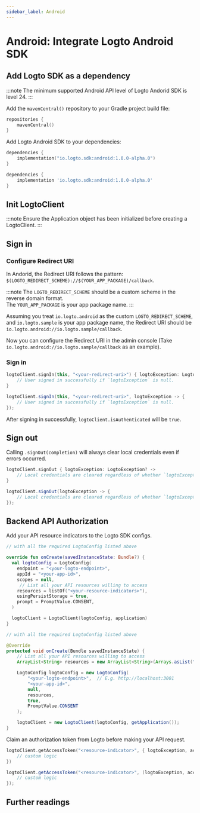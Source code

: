 ```yaml
---
sidebar_label: Android
---
```




# Android: Integrate Logto Android SDK

<AppNote type="Native App" />

## Add Logto SDK as a dependency

:::note
The minimum supported Android API level of Logto Andorid SDK is level 24.
:::

Add the `mavenCentral()` repository to your Gradle project build file:

```kotlin
repositories {
    mavenCentral()
}
```

Add Logto Android SDK to your dependencies:

<Tabs>

<TabItem value="kotlin" label="Kotlin">

```kotlin
dependencies {
    implementation("io.logto.sdk:android:1.0.0-alpha.0")
}
```

</TabItem>

<TabItem value="groovy" label="Groovy">

```groovy
dependencies {
    implementation 'io.logto.sdk:android:1.0.0-alpha.0'
}
```

</TabItem>

</Tabs>

## Init LogtoClient

:::note
Ensure the Application object has been initialized before creating a LogtoClient.
:::

<Tabs>

<TabItem value="kotlin" label="Kotlin">

<KotlinSetupCode />

</TabItem>

<TabItem value="java" label="Java">

<JavaSetupCode />

</TabItem>

</Tabs>

## Sign in

### Configure Redirect URI

In Andorid, the Redirect URI follows the pattern: `$(LOGTO_REDIRECT_SCHEME)://$(YOUR_APP_PACKAGE)/callback`.

:::note
The `LOGTO_REDIRECT_SCHEME` should be a custom scheme in the reverse domain format.  
The `YOUR_APP_PACKAGE` is your app package name.
:::

Assuming you treat `io.logto.android` as the custom `LOGTO_REDIRECT_SCHEME`, and `io.logto.sample` is your app package name, the Redirect URI should be `io.logto.android://io.logto.sample/callback`.

Now you can configure the Redirect URI in the admin console (Take `io.logto.android://io.logto.sample/callback` as an example).

<ConfigureRedirectUri
  figureSrc={redirectUriFigure}
  redirectUri="io.logto.android://io.logto.sample/callback"
/>

### Sign in

<SignInNote calling=".signIn(context, redirectUri, completion)" />

<Tabs>

<TabItem value="kotlin" label="Kotlin">

```kotlin
logtoClient.signIn(this, "<your-redirect-uri>") { logtoException: LogtoException? ->
    // User signed in successfully if `logtoException` is null.
}
```

</TabItem>

<TabItem value="java" label="Java">

```java
logtoClient.signIn(this, "<your-redirect-uri>", logtoException -> {
    // User signed in successfully if `logtoException` is null.
});
```

</TabItem>

</Tabs>

After signing in successfully, `logtoClient.isAuthenticated` will be `true`.

## Sign out

Calling `.signOut(completion)` will always clear local credentials even if errors occurred.

<Tabs>

<TabItem value="kotlin" label="Kotlin">

```kotlin
logtoClient.signOut { logtoException: LogtoException? ->
    // Local credentials are cleared regardless of whether `logtoException` is null.
}
```

</TabItem>

<TabItem value="java" label="Java">

```java
logtoClient.signOut(logtoException -> {
    // Local credentials are cleared regardless of whether `logtoException` is null.
});
```

</TabItem>

</Tabs>

## Backend API Authorization

<GetAuthorizationToken />

Add your API resource indicators to the Logto SDK configs.

<Tabs>
<TabItem value="kotlin" label="Kotlin">

```kotlin
// with all the required LogtoConfig listed above

override fun onCreate(savedInstanceState: Bundle?) {
  val logtoConfig = LogtoConfig(
    endpoint = "<your-logto-endpoint>",
    appId = "<your-app-id>",
    scopes = null,
     // List all your API resources willing to access
    resources = listOf("<your-resource-indicators>"),
    usingPersistStorage = true,
    prompt = PromptValue.CONSENT,
  )

  logtoClient = LogtoClient(logtoConfig, application)
}

```

</TabItem>
<TabItem value="java" label="Java">

```java
// with all the required LogtoConfig listed above

@Override
protected void onCreate(Bundle savedInstanceState) {
    // List all your API resources willing to access
    ArrayList<String> resources = new ArrayList<String>(Arrays.asList("<your-resource-indicators>"));

    LogtoConfig logtoConfig = new LogtoConfig(
        "<your-logto-endpoint>",  // E.g. http://localhost:3001
        "<your-app-id>",
        null,
        resources,
        true,
        PromptValue.CONSENT
    );

    logtoClient = new LogtoClient(logtoConfig, getApplication());
}
```

</TabItem>
</Tabs>

Claim an authorization token from Logto before making your API request.

<Tabs>
<TabItem value="kotlin" label="Kotlin">

```kotlin
logtoClient.getAccessToken("<resource-indicator>", { logtoException, accessToken ->
    // custom logic
})
```

</TabItem>
<TabItem value="java" label="Java">

```java
logtoClient.getAccessToken("<resource-indicator>", (logtoException, accessToken) -> {
    // custom logic
});
```

</TabItem>

</Tabs>

<ApplyAuthorizationToken />

## Further readings

<FurtherReadings />
